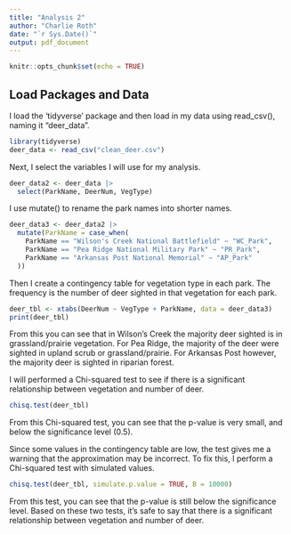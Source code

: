 ---
title: "Analysis 2"
author: "Charlie Roth"
date: "`r Sys.Date()`"
output: pdf_document
---

```{r setup, include=FALSE}
knitr::opts_chunk$set(echo = TRUE)
```

## Load Packages and Data

I load the 'tidyverse' package and then load in my data using read_csv(), naming it "deer_data".

```{r}
library(tidyverse)
deer_data <- read_csv("clean_deer.csv")
```

Next, I select the variables I will use for my analysis.

```{r}
deer_data2 <- deer_data |>
  select(ParkName, DeerNum, VegType)
```

I use mutate() to rename the park names into shorter names.

```{r}
deer_data3 <- deer_data2 |>
  mutate(ParkName = case_when(
    ParkName == "Wilson's Creek National Battlefield" ~ "WC_Park",
    ParkName == "Pea Ridge National Military Park" ~ "PR_Park",
    ParkName == "Arkansas Post National Memorial" ~ "AP_Park"
  ))
```

Then I create a contingency table for vegetation type in each park. The frequency is the number of deer sighted in that vegetation for each park.

```{r}
deer_tbl <- xtabs(DeerNum ~ VegType + ParkName, data = deer_data3)
print(deer_tbl)
```

From this you can see that in Wilson's Creek the majority deer sighted is in grassland/prairie vegetation. For Pea Ridge, the majority of the deer were sighted in upland scrub or grassland/prairie. For Arkansas Post however, the majority deer is sighted in riparian forest. 

I will performed a Chi-squared test to see if there is a significant relationship between vegetation and number of deer.

```{r}
chisq.test(deer_tbl)
```

From this Chi-squared test, you can see that the p-value is very small, and below the significance level (0.5).

Since some values in the contingency table are low, the test gives me a warning that the approximation may be incorrect. To fix this, I perform a Chi-squared test with simulated values.

```{r}
chisq.test(deer_tbl, simulate.p.value = TRUE, B = 10000)
```

From this test, you can see that the p-value is still below the significance level. Based on these two tests, it's safe to say that there is a significant relationship between vegetation and number of deer.